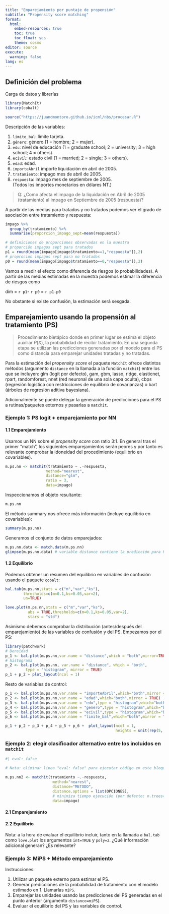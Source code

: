 ```yaml
---
title: "Emparejamiento por puntaje de propensión"
subtitle: "Propensity score matching"
format: 
  html:
    embed-resources: true
    toc: true
    toc_float: yes
    theme: cosmo
editor: source
execute: 
  warning: false
lang: es
---
```


## Definición del problema

Carga de datos y librerías

```r
library(MatchIt)
library(cobalt)

source("https://juandmontoro.github.io/icml/nbs/procesar.R")
```

Descripción de las variables: 

1. `limite_bal`: límite tarjeta. 
2. `género`: género (1 = hombre; 2 = mujer). 
3. `edu`: nivel de educación (1 = graduate school; 2 = university; 3 = high school; 4 = others).  
4. `ecivil`: estado civil (1 = married; 2 = single; 3 = others).  
5. `edad`: edad.  
6. `importeAbril` importe liquidación en abril de 2005.  
7. `tratamiento`: impago mes de abril de 2005. 
8. `respuesta`: impago mes de septiembre de 2005.  
(Todos los importes monetarios en dólares NT.)

> Q:  ¿Como afecta el impago de la liquidación en Abril de 2005 (tratamiento) al impago en Septiembre de 2005 (respuesta)? 



A partir de las medias para tratados y no tratados podemos ver el grado de asociación entre tratamiento y respuesta:

```r
impago %>% 
  group_by(tratamiento) %>% 
  summarise(proporcion_impago_sept=mean(respuesta))
```


```r
# definiciones de proporciones observadas en la muestra
# proporción impagos sept para tratados
p1 = round(mean(impago[impago$tratamiento==1,"respuesta"]),2)
# proprocion impagos sept para no tratados
p0 = round(mean(impago[impago$tratamiento==0,"respuesta"]),2)

```


Vamos a medir el efecto como diferencia de riesgos (o probabilidades). A partir de las medias estimadas en la muestra podemos estimar la diferencia de riesgos como

dim = `r p1`- `r p0` = `r p1-p0`

No obstante si existe confusión, la estimación será sesgada.



## Emparejamiento usando la propensión al tratamiento (PS)

> Procedimiento bietápico donde en primer lugar se estima el objeto auxiliar $P(X)$, la probabilidad de recibir tratamiento. En una segunda etapa se utilizan las predicciones generadas por el modelo para el PS como distancia para emparejar unidades tratadas y no tratadas.

Para la estimación del *propensity score* el paquete  `MatchIt` ofrece distintos métodos (argumento `distance` en la llamada a la función `matchit`) entre los que se incluyen: glm (logit por defecto), gam, gbm, lasso, ridge, elasticnet, rpart, randomforest, nnet (red neuronal de una sola capa oculta), cbps (regresión logística con restricciones de equilibrio de covarianzas) o bart (árboles de regresión aditiva bayesiana).

Adicionalmente se puede delegar la generación de predicciones para el PS a rutinas/paquetes externos y pasarlas a `matchit`.  

### Ejemplo 1: PS logit + emparejamiento por NN 

#### 1.1 Emparejamiento

Usamos un NN sobre el *propensity score* con ratio 3:1. En general tras el primer 
"match", los siguientes emparejamientos serán peores y por tanto es relevante 
comprobar la idoneidad del procedimiento (equilibrio en covariables). 

```r
m.ps.nn <- matchit(tratamiento ~ .-respuesta,
                  method="nearest",
                  distance="glm",
                  ratio = 3,
                  data=impago) 

```

Inspeccionamos el objeto resultante:

```r
m.ps.nn
```

El método summary nos ofrece más información (incluye equilibrio en covariables):

```r
summary(m.ps.nn)
```

Generamos el conjunto de datos emparejados:

```r
m.ps.nn.data <- match.data(m.ps.nn)
glimpse(m.ps.nn.data) # variable distance contiene la predicción para PS 
```

#### 1.2 Equilibrio

Podemos obtener un resumen del equilibrio en variables de confusión usando el paquete `cobalt`:

```r
bal.tab(m.ps.nn,stats = c("m","var","ks"),
        thresholds=c(m=0.1,ks=0.05,var=2), 
        un=TRUE)
```

```r
love.plot(m.ps.nn,stats = c("m","var","ks"), 
          abs = TRUE,thresholds=c(m=0.1,ks=0.05,var=2),
          stars = "std")
```

Asimismo debemos comprobar la distribución (antes/después del emparejamiento) de las variables de confusión y del PS. Empezamos por el PS:

```r
library(patchwork)
# Densidad
p_1 <- bal.plot(m.ps.nn,var.name = "distance",which = "both",mirror=TRUE) 
# histograma
p_2 <- bal.plot(m.ps.nn, var.name = "distance", which = "both",
         type = "histogram", mirror = TRUE) 
p_1 + p_2 + plot_layout(ncol = 1)
```

Resto de variables de control:

```r
p_1 <- bal.plot(m.ps.nn,var.name = "importeAbril",which="both",mirror = TRUE)
p_2 <- bal.plot(m.ps.nn,var.name = "edad",which="both",mirror = TRUE)
p_3 <- bal.plot(m.ps.nn,var.name = "edu",type = "histogram",which="both",mirror = TRUE)
p_4 <- bal.plot(m.ps.nn,var.name = "genero",type = "histogram",which="both",mirror = TRUE)
p_5 <- bal.plot(m.ps.nn,var.name = "ecivil",type = "histogram",which="both",mirror = TRUE)
p_6 <- bal.plot(m.ps.nn,var.name = "limite_bal",which="both",mirror = TRUE)

p_1 + p_2 + p_3 + p_4 + p_5 + p_6 +  plot_layout(ncol = 1, 
                                                 heights = unit(rep(5, 6), rep('cm', 6)))

```

### Ejemplo 2: elegir clasificador alternativo entre los incluidos en `matchit`


```r
#| eval: false

# Nota: eliminar linea "eval: false" para ejecutar código en este bloque 

m.ps.nn2 <- matchit(tratamiento ~.-respuesta,
                     method="nearest",
                     distance="METODO",
                     distance.options = list(OPCIONES), 
                     # minimiza tiempo ejecución (por defecto: n.trees=1e4,cv.folds=5)
                     data=impago) 
```

 

#### 2.1 Emparejamiento

#### 2.2 Equilibrio

Nota: a la hora de evaluar el equilibrio incluir, tanto en la llamada a `bal.tab`
como `love.plot` los argumentos `int=TRUE` y `poly=2`. ¿Qué información adicional
generan? ¿Es relevante?

### Ejemplo 3: MiPS + Método emparejamiento

Instrucciones:

1. Utilizar un paquete externo para estimar el PS.  
2. Generar predicciones de la probabilidad de tratamiento con el modelo estimado en 1. Llamarlas `miPS`.
3. Emparejar las unidades usando las predicciones del PS generadas en el punto anterior 
(argumento `distance=miPS`).  
4. Evaluar el equilibrio del PS y las variables de control.
